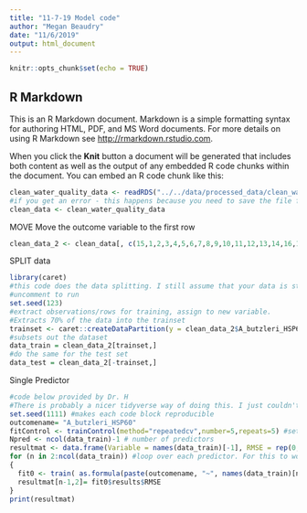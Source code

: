 ```yaml
---
title: "11-7-19 Model code"
author: "Megan Beaudry"
date: "11/6/2019"
output: html_document
---
```


```r
knitr::opts_chunk$set(echo = TRUE)
```

## R Markdown

This is an R Markdown document. Markdown is a simple formatting syntax for authoring HTML, PDF, and MS Word documents. For more details on using R Markdown see <http://rmarkdown.rstudio.com>.

When you click the **Knit** button a document will be generated that includes both content as well as the output of any embedded R code chunks within the document. You can embed an R code chunk like this:

```r
clean_water_quality_data <- readRDS("../../data/processed_data/clean_water_quality_data.rds")
#if you get an error - this happens because you need to save the file first cause it refers to a relative path 
clean_data <- clean_water_quality_data
```

MOVE
Move the outcome variable to the first row
```r
clean_data_2 <- clean_data[, c(15,1,2,3,4,5,6,7,8,9,10,11,12,13,14,16,17,18, 19)]
```


SPLIT data
```r

library(caret)
#this code does the data splitting. I still assume that your data is stored in the `d` object.
#uncomment to run
set.seed(123)
#extract observations/rows for training, assign to new variable. 
#Extracts 70% of the data into the trainset
trainset <- caret::createDataPartition(y = clean_data_2$A_butzleri_HSP60, p = 0.7, list = FALSE)
#subsets out the dataset
data_train = clean_data_2[trainset,] 
#do the same for the test set
data_test = clean_data_2[-trainset,] 
```


Single Predictor
```r
#code below provided by Dr. H
#There is probably a nicer tidyverse way of doing this. I just couldn't think of it, so did it this way.
set.seed(1111) #makes each code block reproducible
outcomename= "A_butzleri_HSP60"
fitControl <- trainControl(method="repeatedcv",number=5,repeats=5) #setting CV method for caret
Npred <- ncol(data_train)-1 # number of predictors
resultmat <- data.frame(Variable = names(data_train)[-1], RMSE = rep(0,Npred)) #store values for RMSE for each variable
for (n in 2:ncol(data_train)) #loop over each predictor. For this to work, outcome must be in 1st column
{
  fit0 <- train( as.formula(paste(outcomename, "~", names(data_train)[n])) , data = data_train, method = "lm", trControl = fitControl) 
  resultmat[n-1,2]= fit0$results$RMSE  
}
print(resultmat)
```


